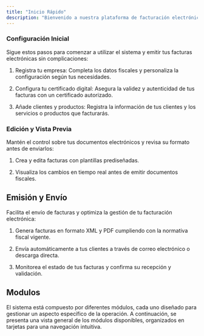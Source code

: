 ```yaml
---
title: "Inicio Rápido"
description: "Bienvenido a nuestra plataforma de facturación electrónica, diseñada para optimizar la gestión de tus documentos fiscales de manera eficiente y segura."
---
```


### Configuración Inicial

Sigue estos pasos para comenzar a utilizar el sistema y emitir tus facturas electrónicas sin complicaciones:

1. Registra tu empresa: Completa los datos fiscales y personaliza la configuración según tus necesidades.

2. Configura tu certificado digital: Asegura la validez y autenticidad de tus facturas con un certificado autorizado.

3. Añade clientes y productos: Registra la información de tus clientes y los servicios o productos que facturarás.

### Edición y Vista Previa

Mantén el control sobre tus documentos electrónicos y revisa su formato antes de enviarlos:

1. Crea y edita facturas con plantillas prediseñadas.

2. Visualiza los cambios en tiempo real antes de emitir documentos fiscales.

## Emisión y Envío

Facilita el envío de facturas y optimiza la gestión de tu facturación electrónica:

1. Genera facturas en formato XML y PDF cumpliendo con la normativa fiscal vigente.

2. Envía automáticamente a tus clientes a través de correo electrónico o descarga directa.

3. Monitorea el estado de tus facturas y confirma su recepción y validación.

## Modulos

El sistema está compuesto por diferentes módulos, cada uno diseñado para gestionar un aspecto específico de la operación. A continuación, se presenta una vista general de los módulos disponibles, organizados en tarjetas para una navegación intuitiva.

<CardGroup cols={4}>
  <Card title="Inicio" icon="house" href="/ayuda/inicio" />

  <Card title="Inventario" icon="box" href="/ayuda/inventario" />

  <Card title="Contactos" icon="users" href="/ayuda/contactos" />

  <Card title="Facturacion" icon="file" href="/ayuda/facturacion" />

  <Card title="Facturacion Pos" icon="calculator" href="/ayuda/fac-pos" />

  <Card title="Compras" icon="shop" href="/ayuda/compras" />

  <Card title="Nomina" icon="coin" href="/ayuda/nomina" />

  <Card title="Bancos" icon="piggy-bank" href="/ayuda/bank" />

  <Card title="Reportes" icon="arrow-trend-up" href="/ayuda/reportes" />

  <Card title="Mi página web" icon="google" href="/ayuda/my-page" />

  <Card title="Configuración" icon="gear" href="/ayuda/configuration" />

  <Card title="Soporte" icon="phone" href="/ayuda/soporte" />
</CardGroup>